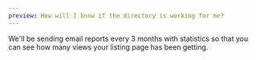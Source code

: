 ```yaml
---
preview: How will I know if the directory is working for me?
---
```


We'll be sending email reports every 3 months with statistics so that you can see how many views your listing page has been getting.